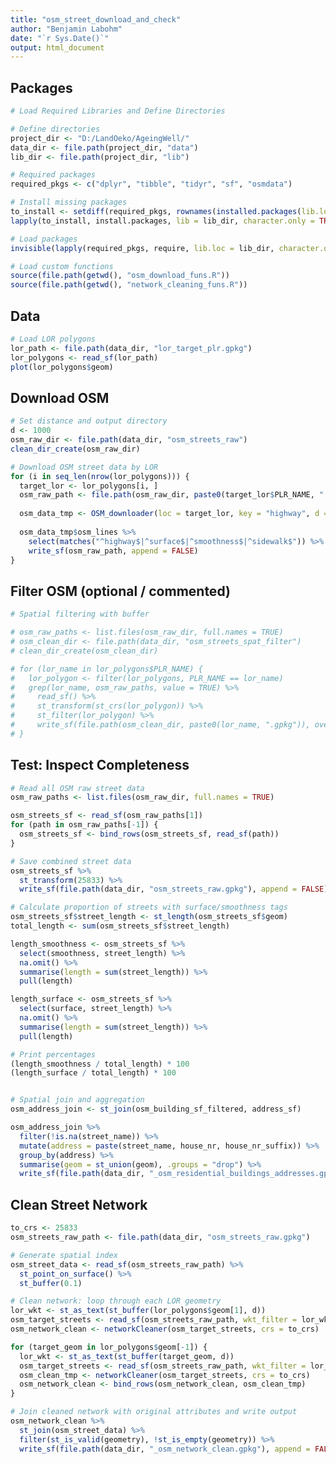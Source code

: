 ```yaml
---
title: "osm_street_download_and_check"
author: "Benjamin Labohm"
date: "`r Sys.Date()`"
output: html_document
---
```


## Packages

```r
# Load Required Libraries and Define Directories

# Define directories
project_dir <- "D:/LandOeko/AgeingWell/"
data_dir <- file.path(project_dir, "data")
lib_dir <- file.path(project_dir, "lib")

# Required packages
required_pkgs <- c("dplyr", "tibble", "tidyr", "sf", "osmdata")

# Install missing packages
to_install <- setdiff(required_pkgs, rownames(installed.packages(lib.loc = lib_dir)))
lapply(to_install, install.packages, lib = lib_dir, character.only = TRUE)

# Load packages
invisible(lapply(required_pkgs, require, lib.loc = lib_dir, character.only = TRUE))

# Load custom functions
source(file.path(getwd(), "osm_download_funs.R"))
source(file.path(getwd(), "network_cleaning_funs.R"))

```

## Data

```r
# Load LOR polygons
lor_path <- file.path(data_dir, "lor_target_plr.gpkg")
lor_polygons <- read_sf(lor_path)
plot(lor_polygons$geom)

```

## Download OSM

```r
# Set distance and output directory
d <- 1000
osm_raw_dir <- file.path(data_dir, "osm_streets_raw")
clean_dir_create(osm_raw_dir)

# Download OSM street data by LOR
for (i in seq_len(nrow(lor_polygons))) {
  target_lor <- lor_polygons[i, ]
  osm_raw_path <- file.path(osm_raw_dir, paste0(target_lor$PLR_NAME, ".gpkg"))
  
  osm_data_tmp <- OSM_downloader(loc = target_lor, key = "highway", d = d)
  
  osm_data_tmp$osm_lines %>%
    select(matches("^highway$|^surface$|^smoothness$|^sidewalk$")) %>%
    write_sf(osm_raw_path, append = FALSE)
}

```

## Filter OSM (optional / commented)

```r
# Spatial filtering with buffer

# osm_raw_paths <- list.files(osm_raw_dir, full.names = TRUE)
# osm_clean_dir <- file.path(data_dir, "osm_streets_spat_filter")
# clean_dir_create(osm_clean_dir)

# for (lor_name in lor_polygons$PLR_NAME) {
#   lor_polygon <- filter(lor_polygons, PLR_NAME == lor_name)
#   grep(lor_name, osm_raw_paths, value = TRUE) %>%
#     read_sf() %>%
#     st_transform(st_crs(lor_polygon)) %>%
#     st_filter(lor_polygon) %>%
#     write_sf(file.path(osm_clean_dir, paste0(lor_name, ".gpkg")), overwrite = TRUE)
# }

```

## Test: Inspect Completeness

```r
# Read all OSM raw street data
osm_raw_paths <- list.files(osm_raw_dir, full.names = TRUE)

osm_streets_sf <- read_sf(osm_raw_paths[1])
for (path in osm_raw_paths[-1]) {
  osm_streets_sf <- bind_rows(osm_streets_sf, read_sf(path))
}

# Save combined street data
osm_streets_sf %>%
  st_transform(25833) %>%
  write_sf(file.path(data_dir, "osm_streets_raw.gpkg"), append = FALSE)

# Calculate proportion of streets with surface/smoothness tags
osm_streets_sf$street_length <- st_length(osm_streets_sf$geom)
total_length <- sum(osm_streets_sf$street_length)

length_smoothness <- osm_streets_sf %>%
  select(smoothness, street_length) %>%
  na.omit() %>%
  summarise(length = sum(street_length)) %>%
  pull(length)

length_surface <- osm_streets_sf %>%
  select(surface, street_length) %>%
  na.omit() %>%
  summarise(length = sum(street_length)) %>%
  pull(length)

# Print percentages
(length_smoothness / total_length) * 100
(length_surface / total_length) * 100


# Spatial join and aggregation
osm_address_join <- st_join(osm_building_sf_filtered, address_sf)

osm_address_join %>%
  filter(!is.na(street_name)) %>%
  mutate(address = paste(street_name, house_nr, house_nr_suffix)) %>%
  group_by(address) %>%
  summarise(geom = st_union(geom), .groups = "drop") %>%
  write_sf(file.path(data_dir, "_osm_residential_buildings_addresses.gpkg"), append = FALSE)

```

## Clean Street Network

```r
to_crs <- 25833
osm_streets_raw_path <- file.path(data_dir, "osm_streets_raw.gpkg")

# Generate spatial index
osm_street_data <- read_sf(osm_streets_raw_path) %>%
  st_point_on_surface() %>%
  st_buffer(0.1)

# Clean network: loop through each LOR geometry
lor_wkt <- st_as_text(st_buffer(lor_polygons$geom[1], d))
osm_target_streets <- read_sf(osm_streets_raw_path, wkt_filter = lor_wkt)
osm_network_clean <- networkCleaner(osm_target_streets, crs = to_crs)

for (target_geom in lor_polygons$geom[-1]) {
  lor_wkt <- st_as_text(st_buffer(target_geom, d))
  osm_target_streets <- read_sf(osm_streets_raw_path, wkt_filter = lor_wkt)
  osm_clean_tmp <- networkCleaner(osm_target_streets, crs = to_crs)
  osm_network_clean <- bind_rows(osm_network_clean, osm_clean_tmp)
}

# Join cleaned network with original attributes and write output
osm_network_clean %>%
  st_join(osm_street_data) %>%
  filter(st_is_valid(geometry), !st_is_empty(geometry)) %>%
  write_sf(file.path(data_dir, "_osm_network_clean.gpkg"), append = FALSE)

```




